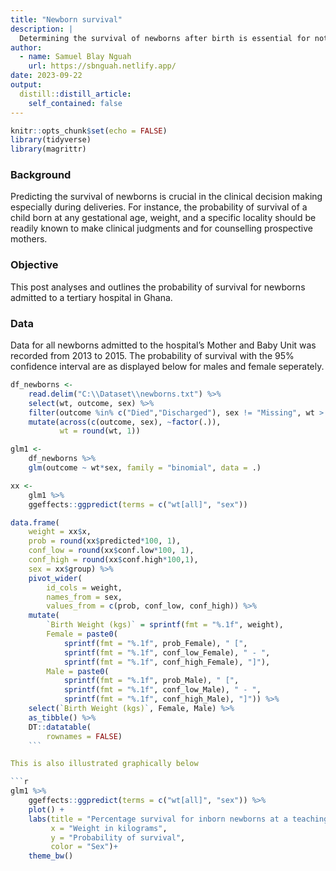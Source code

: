 ```yaml
---
title: "Newborn survival"
description: |
  Determining the survival of newborns after birth is essential for not only the pediatricians but also obstetricians. This post outlines the survival probability of newborns admitted to a Mother and Babies Unit of a tertiary hospital in Ghana.   
author:
  - name: Samuel Blay Nguah
    url: https://sbnguah.netlify.app/
date: 2023-09-22
output:
  distill::distill_article:
    self_contained: false
---
```



```r
knitr::opts_chunk$set(echo = FALSE)
library(tidyverse)
library(magrittr)
```

### Background 
Predicting the survival of newborns is crucial in the clinical decision making especially during deliveries. For instance, the probability of survival of a child born at any gestational age, weight, and a specific locality should be readily known to make clinical judgments and for counselling prospective mothers.  

### Objective
This post analyses and outlines the probability of survival for newborns admitted to a tertiary hospital in Ghana. 

### Data
Data for all newborns admitted to the hospital's Mother and Baby Unit was recorded from 2013 to 2015. The probability of survival with the 95% confidence interval are as displayed below for males and female seperately.

```r
df_newborns <-
    read.delim("C:\\Dataset\\newborns.txt") %>% 
    select(wt, outcome, sex) %>% 
    filter(outcome %in% c("Died","Discharged"), sex != "Missing", wt > 0.9 & wt < 9) %>% 
    mutate(across(c(outcome, sex), ~factor(.)),
           wt = round(wt, 1))
```


```r
glm1 <- 
    df_newborns %>% 
    glm(outcome ~ wt*sex, family = "binomial", data = .)
```

```r
xx <- 
    glm1 %>% 
    ggeffects::ggpredict(terms = c("wt[all]", "sex"))

data.frame(
    weight = xx$x, 
    prob = round(xx$predicted*100, 1), 
    conf_low = round(xx$conf.low*100, 1), 
    conf_high = round(xx$conf.high*100,1), 
    sex = xx$group) %>% 
    pivot_wider(
        id_cols = weight, 
        names_from = sex, 
        values_from = c(prob, conf_low, conf_high)) %>%
    mutate(
        `Birth Weight (kgs)` = sprintf(fmt = "%.1f", weight),
        Female = paste0(
            sprintf(fmt = "%.1f", prob_Female), " [", 
            sprintf(fmt = "%.1f", conf_low_Female), " - ", 
            sprintf(fmt = "%.1f", conf_high_Female), "]"),
        Male = paste0(
            sprintf(fmt = "%.1f", prob_Male), " [", 
            sprintf(fmt = "%.1f", conf_low_Male), " - ", 
            sprintf(fmt = "%.1f", conf_high_Male), "]")) %>% 
    select(`Birth Weight (kgs)`, Female, Male) %>% 
    as_tibble() %>% 
    DT::datatable(
        rownames = FALSE)
    ```

This is also illustrated graphically below

```r
glm1 %>% 
    ggeffects::ggpredict(terms = c("wt[all]", "sex")) %>% 
    plot() +
    labs(title = "Percentage survival for inborn newborns at a teaching hospital in Ghana",
         x = "Weight in kilograms",
         y = "Probability of survival",
         color = "Sex")+
    theme_bw()
    
```





